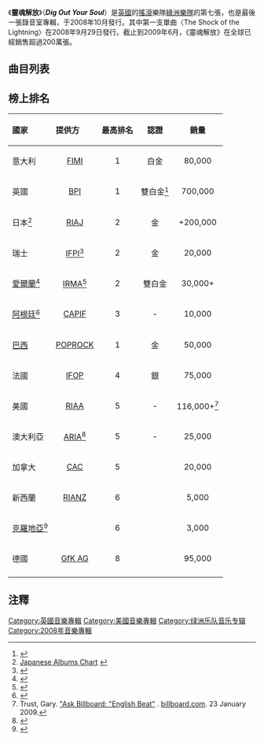 {{Infobox Album
| Name        = 靈魂解放（{{lang-en|Dig Out Your Soul}}）
| Type        = 專輯
| Artist      = [[綠洲樂隊|綠洲樂隊]]
| Cover       = 
| Released    = 2008年10月6日
| Recorded    = 2007年8月到9月，11月到12月期間在[[艾比路錄音室|艾比路錄音室]]Studio 2; 2008年1月到3月期間在[[The_Village_Recorder|The Village Recorder]], [[洛杉磯|洛杉磯]]
| Genre       = [[搖滾樂|搖滾]], [[另類搖滾|另類搖滾]], [[英倫搖滾|英倫搖滾]], [[neo-psychedelia|neo-psychedelia]]
| Length      = 45:51
| Language    = [[英語|英語]]
| Label       = [[Big_Brother_Recordings|Big Brother]], [[Sony_BMG|Sony BMG]] <small>(英國)</small>, [[Reprise_Records|Reprise]] <small>(北美)</small>
| Producer    = [[Dave_Sardy|Dave Sardy]]
| Reviews     =*''[[Allmusic|Allmusic]]'' {{Rating|4.5|5}} [http://www.allmusic.com/album/dig-out-your-soul-r1413577 link]
* ''[[IGN|IGN]]'' (9.1/10) [https://web.archive.org/web/20101215235015/http://music.ign.com/articles/917/917496p1.html link]
* ''[[NME|NME]]'' {{Rating|8|10}} [http://www.nme.com/reviews/oasis/9935 link]
* ''[[Q_(magazine)|Q]]'' {{Rating|3|5}} <small>(p104, Nov 2008)</small>
* ''[[Rolling_Stone|Rolling Stone]]'' {{Rating|2.5|5}} [http://www.rollingstone.com/reviews/album/23226252/review/23306229/dig_out_your_soul link]
* ''[[Spin_(雜誌)|Spin]]'' {{Rating|4|5}} [http://www.spin.com/reviews/oasis-dig-out-your-soul-big-brotherwarner-bros link]
* [[Pitchfork_Media|Pitchfork Media]] (4.9/10) [http://pitchfork.com/reviews/albums/12311-dig-out-your-soul/ link]
* ''[[The_Observer|The Observer]]'' {{Rating|4|5}} [http://www.guardian.co.uk/music/2008/sep/14/oasis.popandrock link] 
* ''[[The_Times|The Times]]'' {{Rating|4|5}} [http://entertainment.timesonline.co.uk/tol/arts_and_entertainment/music/cd_reviews/article4861899.ece link]
* ''[[The_Guardian|The Guardian]]'' {{Rating|3|5}} [http://www.guardian.co.uk/music/2008/oct/03/rockreview.oasis link]
| Last album  = ''[[Don't_Believe_the_Truth|Don't Believe the Truth]]''<br />(2005)
| This album  = '''''Dig Out Your Soul'''''<br />(2008)
| Next album  = '''''Untitled Album'''''<br />(2010)
| Misc        = {{Singles
| Name           = Dig Out Your Soul
| Type           = studio
| single 1       = [[The_Shock_of_the_Lightning|The Shock of the Lightning]]
| single 1 date  = 29 September 2008
| single 2       = [[I'm_Outta_Time|I'm Outta Time]]
| single 2 date  = 1 December 2008
| single 3       = [[Falling_Down_(Oasis_song)|Falling Down]]
| single 3 date  = 9 March 2009
 }}
}}
《'''靈魂解放'''》（'''''Dig Out Your Soul'''''）是[[英國|英國]]的[[搖滾|搖滾]]樂隊[[綠洲樂隊|綠洲樂隊]]的第七張，也是最後一張錄音室專輯，于2008年10月發行。其中第一支單曲〈The Shock of the Lightning〉在2008年9月29日發行。截止到2009年6月，《靈魂解放》在全球已經銷售超過200萬張。

== 曲目列表 ==
{{tracklist
| collapsed       =
| headline        =
| writing_credits = yes
| title1          = Bag It Up
| writer1         = [[Noel_Gallagher|Noel Gallagher]]
| length1         = 4:40
| title2          = The Turning
| writer2         = N. Gallagher
| length2         = 5:04
| title3          = Waiting for the Rapture
| writer3         = N. Gallagher
| length3         = 3:02
| title4          = [[The_Shock_of_the_Lightning|The Shock of the Lightning]]
| writer4         = N. Gallagher
| length4         = 4:59
| title5          = [[I'm_Outta_Time|I'm Outta Time]]
| writer5         = [[Liam_Gallagher|Liam Gallagher]]
| length5         = 4:10
| title6          = (Get Off Your) High Horse Lady
| writer6         = N. Gallagher
| length6         = 4:06
| title7          = [[Falling_Down_(Oasis_song)|Falling Down]]
| writer7         = N. Gallagher
| length7         = 4:20
| title8          = To Be Where There's Life
| writer8         = [[Gem_Archer|Gem Archer]]
| length8         = 4:35
| title9          = Ain't Got Nothin'
| writer9         = L. Gallagher
| length9         = 2:14
| title10         = The Nature of Reality
| writer10        = [[Andy_Bell_(musician)|Andy Bell]]
| length10        = 3:47
| title11         = Soldier On
| writer11        = L. Gallagher
| length11        = 4:50
}}
{{tracklist
| collapsed       = yes
| headline        = Japanese version & Limited Korea Tour Edition
| writing_credits = yes
| title12         = I Believe in All
| writer12        = [[Liam_Gallagher|Liam Gallagher]]
| length12        = 2:41
| title13         = The Turning
| note13          = Alt. version #4
| writer13        = [[Noel_Gallagher|Noel Gallagher]]
| length13        = 4:57
}}
{{tracklist
| collapsed       = yes
| headline        = Box set bonus CD
| writing_credits = yes
| title1          = [[Lord_Don't_Slow_Me_Down_(song)|Lord Don't Slow Me Down]]
| writer1         = [[Noel_Gallagher|Noel Gallagher]]
| length1         = 3:18
| title2          = The Turning
| note2           = The [[Jagz_Kooner|Jagz Kooner]] Remix
| writer2         = N. Gallagher
| length2         = 4:52
| title3          = [[Boy_with_the_Blues|Boy with the Blues]]
| writer3         = [[Liam_Gallagher|Liam Gallagher]]
| length3         = 4:40
| title4          = Falling Down
| note4           = [[The_Chemical_Brothers|The Chemical Brothers]] Remix
| writer4         = N. Gallagher
| length4         = 4:27
| title5          = [[The_Shock_of_the_Lightning|The Shock of the Lightning]]
| note5           = The Jagz Kooner Remix
| writer5         = N. Gallagher
| length5         = 6:40
| title6          = I Believe in All
| writer6         = L. Gallagher
| length6         = 2:41
| title7          = To Be Where There's Life
| note7           = A [[Richard_Fearless|Richard Fearless]] Production
| writer7         = [[Gem_Archer|Gem Archer]]
| length7         = 6:24
| title8          = The Turning
| note8           = Alt. Version #4
| writer8         = N. Gallagher
| length8         = 4:57
| title9          = Waiting for the Rapture
| note9           = Alt. Version #2
| writer9         = N. Gallagher
| length9         = 3:01
| title10         = [[The_Shock_of_the_Lightning|The Shock of the Lightning]]
| note10          = Primal Scream Remix (Italian Version Only)
| writer10        = N. Gallagher
| length10        = 4:25
}}
{{tracklist
| collapsed       = yes
| headline        = Box set bonus DVD
| title1          = Gold & Silver & Sunshine
| note1           = The Making of <nowiki>'</nowiki>''Dig Out Your Soul''<nowiki>'</nowiki>
| title2          = The Making of ''[[The_Shock_of_the_Lightning|The Shock of the Lightning]]'' Video
| note2           = 
| title3          = ''[[The_Shock_of_the_Lightning|The Shock of the Lightning]]'' video
| note3           = 
}}

== 榜上排名 ==

{| class="wikitable"
!align="left"|國家
!align="left"|提供方
!align="center"|最高排名
!align="center"|認證
!align="center"|銷量
|-
|align="left"|意大利
|align="center"|[[FIMI|FIMI]]
|align="center"|1
|align="center"|白金
|align="center"|80,000
|-
|align="left"|英國
|align="center"|[[British_Phonographic_Industry|BPI]]
|align="center"|1
|align="center"|雙白金<ref>{{Cite web |url=http://www.bpi.co.uk/certifiedawards/search.aspx |title=存档副本 |accessdate=2010-01-23 |archive-date=2012-02-25 |archive-url=https://www.webcitation.org/65iHHyfhT?url=http://www.bpi.co.uk/certifiedawards/Search.aspx |dead-url=no }}</ref>
|align="center"|700,000
|-
|align="left"|日本<ref>[http://www.oricon.co.jp/rank/ja/w/ Japanese Albums Chart] {{WebCite|url=https://www.webcitation.org/605BurAOT?url=http://www.oricon.co.jp/rank/ja/w/ |date=20110710220552 |dateformat=iso }} {{ja icon}}</ref>
|align="center"|[[Recording_Industry_Association_of_Japan|RIAJ]]
|align="center"|2
|align="center"|金
|align="center"|+200,000
|-
|align="left"|瑞士
|align="center"|[[IFPI|IFPI]]<ref>{{Cite web |url=http://swisscharts.com/awards.asp?year=2008 |title=swisscharts.com |accessdate=2010-01-23 |archive-date=2011-05-15 |archive-url=https://web.archive.org/web/20110515190104/http://swisscharts.com/awards.asp?year=2008 |dead-url=no }}</ref>
|align="center"|2
|align="center"|金
|align="center"|20,000
|-
|align="left"|[[愛爾蘭|愛爾蘭]]<ref>{{Cite web |url=http://www.irma.ie/charts_archive/week41_08.asp |title=IRMA |access-date=2010-01-23 |archive-date=2012-12-12 |archive-url=https://web.archive.org/web/20121212051719/http://www.irma.ie/charts_archive/week41_08.asp |dead-url=no }}</ref>
|align="center"|[[Irish_Recorded_Music_Association|IRMA]]<ref>{{Cite web |url=http://www.irishcharts.ie/awards/gold08.htm |title=irishcharts.ie |access-date=2010-01-23 |archive-url=https://web.archive.org/web/20121025141432/http://www.irishcharts.ie/awards/gold08.htm |archive-date=2012-10-25 |dead-url=yes }}</ref>
|align="center"|2
|align="center"|雙白金
|align="center"|30,000+
|-
|align="left"|[[阿根廷|阿根廷]]<ref>{{cite web |url=http://www.capif.org.ar/Default.asp?PerDesde_MM=0&PerDesde_AA=0&PerHasta_MM=0&PerHasta_AA=0&interprete=oasis&album=&LanDesde_MM=0&LanDesde_AA=0&LanHasta_MM=0&LanHasta_AA=0&Galardon=O&Tipo=0&ACCION2=+Buscar+&ACCION=Buscar&CO=5&CODOP=ESOP |title=存档副本 |accessdate=2012-07-16 |deadurl=yes |archiveurl=https://web.archive.org/web/20110531185022/http://www.capif.org.ar/Default.asp?PerDesde_MM=0&PerDesde_AA=0&PerHasta_MM=0&PerHasta_AA=0&interprete=oasis&album=&LanDesde_MM=0&LanDesde_AA=0&LanHasta_MM=0&LanHasta_AA=0&Galardon=O&Tipo=0&ACCION2=+Buscar+&ACCION=Buscar&CO=5&CODOP=ESOP |archivedate=2011-05-31 }}</ref>
|align="center"|[[CAPIF|CAPIF]]
|align="center"|3
|align="center"|-
|align="center"|10,000
|-
|align="left"|[[巴西|巴西]]
|align="center"|[[POPROCK|POPROCK]]
|align="center"|1
|align="center"|金
|align="center"|50,000
|-
|align="left"|法國
|align="center"|[[IFOP|IFOP]]
|align="center"|4
|align="center"|銀
|align="center"|75,000
|-
|align="left"|美國
|align="center"|[[Recording_Industry_Association_of_America|RIAA]]
|align="center"|5
|align="center"|-
|align="center"|116,000+<ref>Trust, Gary. [http://www.billboard.com/bbcom/thisday/ask-billboard-mariah-carey-abba-oasis-the-1003934063.story "Ask Billboard: "English Beat"] {{Wayback|url=http://www.billboard.com/bbcom/thisday/ask-billboard-mariah-carey-abba-oasis-the-1003934063.story |date=20090207065222 }}. [[billboard.com|billboard.com]]. 23 January 2009.</ref> 
|-
|align="left"|澳大利亞
|align="center"|[[Australian_Recording_Industry_Association|ARIA]]<ref>{{Cite web |url=http://www.aria.com.au/pages/httpwww.aria.com.aupagesARIACharts-Accreditations-2009Albums.htm |title=存档副本 |accessdate=2010-01-23 |archive-date=2012-02-29 |archive-url=https://www.webcitation.org/65oukYxF3?url=http://www.aria.com.au/pages/httpwww.aria.com.aupagesARIACharts-Accreditations-2009Albums.htm |dead-url=no }}</ref>
|align="center"|5
|align="center"|-
|align="center"|25,000
|-
|align="left"|加拿大
|align="center"|[[CAC|CAC]]
|align="center"|5
|align="center"|
|align="center"|20,000
|-
|align="left"|新西蘭
|align="center"|[[RIANZ|RIANZ]]
|align="center"|6
|align="center"|
|align="center"|5,000
|-
|align="left"|[[克羅地亞|克羅地亞]]<ref>{{Cite web |url=http://www.hdu.hr/ |title=存档副本 |access-date=2022-03-08 |archive-date=2021-04-23 |archive-url=https://web.archive.org/web/20210423202227/https://hdu.hr/ |dead-url=no }}</ref>
|align="center"|
|align="center"|6
|align="center"|
|align="center"|3,000
|-
|align="left"|德國
|align="center"|[[GfK_AG|GfK AG]]
|align="center"|8
|align="center"|
|align="center"|95,000
|-
|}

== 注釋 ==
{{Reflist|2}}

[[Category:英國音樂專輯|Category:英國音樂專輯]]
[[Category:美國音樂專輯|Category:美國音樂專輯]]
[[Category:绿洲乐队音乐专辑|Category:绿洲乐队音乐专辑]]
[[Category:2008年音樂專輯|Category:2008年音樂專輯]]